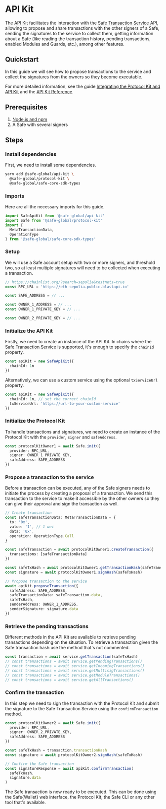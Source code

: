 
# API Kit

The [API Kit](https://github.com/safe-global/safe-core-sdk/tree/main/packages/api-kit) facilitates the interaction with the [Safe Transaction Service API](https://github.com/safe-global/safe-transaction-service), allowing to propose and share transactions with the other signers of a Safe, sending the signatures to the service to collect them, getting information about a Safe (like reading the transaction history, pending transactions, enabled Modules and Guards, etc.), among other features.

<Grid item mt={3}>
  <CustomCard
    title={'@safe-global/api-kit'}
    description={''}
    url={'https://www.npmjs.com/package/@safe-global/api-kit'}
  />
</Grid>

## Quickstart

In this guide we will see how to propose transactions to the service and collect the signatures from the owners so they become executable.

For more detailed information, see the guide [Integrating the Protocol Kit and API Kit](https://github.com/safe-global/safe-core-sdk/blob/main/guides/integrating-the-safe-core-sdk.md) and the [API Kit Reference](./api-kit/reference.md).

## Prerequisites

1. [Node.js and npm](https://docs.npmjs.com/downloading-and-installing-node-js-and-npm)
2. A Safe with several signers

## Steps

<Steps>

### Install dependencies

First, we need to install some dependencies.

```bash
yarn add @safe-global/api-kit \
  @safe-global/protocol-kit \
  @safe-global/safe-core-sdk-types
```

### Imports

Here are all the necessary imports for this guide.

```typescript
import SafeApiKit from '@safe-global/api-kit'
import Safe from '@safe-global/protocol-kit'
import {
  MetaTransactionData,
  OperationType
} from '@safe-global/safe-core-sdk-types'
```

### Setup

We will use a Safe account setup with two or more signers, and threshold two, so at least multiple signatures will need to be collected when executing a transaction.

```typescript
// https://chainlist.org/?search=sepolia&testnets=true
const RPC_URL = 'https://eth-sepolia.public.blastapi.io'

const SAFE_ADDRESS = // ...

const OWNER_1_ADDRESS = // ...
const OWNER_1_PRIVATE_KEY = // ...

const OWNER_2_PRIVATE_KEY = // ...
```

### Initialize the API Kit

Firstly, we need to create an instance of the API Kit. In chains where the [Safe Transaction Service](../core-api/transaction-service-overview.mdx) is supported, it's enough to specify the `chainId` property.

```typescript
const apiKit = new SafeApiKit({
  chainId: 1n
})
```

Alternatively, we can use a custom service using the optional `txServiceUrl` property.

```typescript
const apiKit = new SafeApiKit({
  chainId: 1n, // set the correct chainId
  txServiceUrl: 'https://url-to-your-custom-service'
})
```

### Initialize the Protocol Kit

To handle transactions and signatures, we need to create an instance of the Protocol Kit with the `provider`, `signer` and `safeAddress`.

```typescript
const protocolKitOwner1 = await Safe.init({
  provider: RPC_URL,
  signer: OWNER_1_PRIVATE_KEY,
  safeAddress: SAFE_ADDRESS
})
```

### Propose a transaction to the service

Before a transaction can be executed, any of the Safe signers needs to initiate the process by creating a proposal of a transaction. We send this transaction to the service to make it accessible by the other owners so they can give their approval and sign the transaction as well.

```typescript
// Create transaction
const safeTransactionData: MetaTransactionData = {
  to: '0x',
  value: '1', // 1 wei
  data: '0x',
  operation: OperationType.Call
}

const safeTransaction = await protocolKitOwner1.createTransaction({
  transactions: [safeTransactionData]
})

const safeTxHash = await protocolKitOwner1.getTransactionHash(safeTransaction)
const signature = await protocolKitOwner1.signHash(safeTxHash)

// Propose transaction to the service
await apiKit.proposeTransaction({
  safeAddress: SAFE_ADDRESS,
  safeTransactionData: safeTransaction.data,
  safeTxHash,
  senderAddress: OWNER_1_ADDRESS,
  senderSignature: signature.data
})
```

### Retrieve the pending transactions

Different methods in the API Kit are available to retrieve pending transactions depending on the situation. To retrieve a transaction given the Safe transaction hash use the method that's not commented.

```typescript
const transaction = await service.getTransaction(safeTxHash)
// const transactions = await service.getPendingTransactions()
// const transactions = await service.getIncomingTransactions()
// const transactions = await service.getMultisigTransactions()
// const transactions = await service.getModuleTransactions()
// const transactions = await service.getAllTransactions()
```

### Confirm the transaction

In this step we need to sign the transaction with the Protocol Kit and submit the signature to the Safe Transaction Service using the `confirmTransaction` method.

```typescript
const protocolKitOwner2 = await Safe.init({
  provider: RPC_URL,
  signer: OWNER_2_PRIVATE_KEY,
  safeAddress: SAFE_ADDRESS
})

const safeTxHash = transaction.transactionHash
const signature = await protocolKitOwner2.signHash(safeTxHash)

// Confirm the Safe transaction
const signatureResponse = await apiKit.confirmTransaction(
  safeTxHash,
  signature.data
)
```

The Safe transaction is now ready to be executed. This can be done using the Safe\{Wallet\} web interface, the Protocol Kit, the Safe CLI or any other tool that's available.

</Steps>

